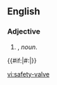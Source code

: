 ==English==

===Adjective===
{{en-adj|pos=[[safety]]-[[valve]]|-}}

# {{form of|Attributive form|[[safety valve]]|nodot=1}}, ''noun''.
{{#if:{{{2|}}}|#:''{{{2}}}''|}}

[[vi:safety-valve]]